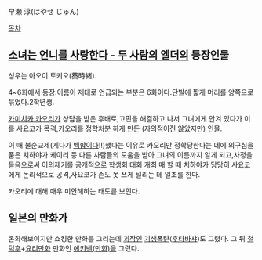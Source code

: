 早瀬 淳(はやせ じゅん)

[[목차]]

== [[소녀는 언니를 사랑한다 - 두 사람의 엘더]]의 등장인물 ==
성우는 아오이 토키오(葵時緒).

4~6화에서 등장.이름이 제대로 언급되는 부분은 6화이다.단발에 짧게 머리를 양쪽으로 묶었다.2학년생.

[[카미치카 카오리]]가 상담을 받은 후배로,고민을 해결하고 나서 그녀에게 안겨 있다가 이를 사요코가 목격,카오리를 정학처분 하게 만든 (자의적이진 않았지만) 인물.

이 때 불순교제(게다가 [[백합]]이다!!)했다는 이유로 카오리만 정학당한다는 데에 의구심을 품은 치하야가 케이리 등 다른 사람들의 도움을 받아 그녀의 이름까지 알게 되고,사정을 들음으로써 이의제기를 공개적으로 학생회 대회 개최 때 할 때 치하야가 당당히 사요코에게 논리적으로 공격,사요코가 손도 못 쓰게 털리는 데 일조를 한다.

카오리에 대해 매우 미안해하는 태도를 보인다.

== 일본의 만화가 ==
온화해보이지만 쇼킹한 만화를 그리는데 [[괴작]]인 [[기생폭탄]]([[후타바샤]])도 그렸다. 그 뒤 [[철덕후]]+[[요리만화]] 만화인 [[에키벤(만화)]]을 그렸다.
